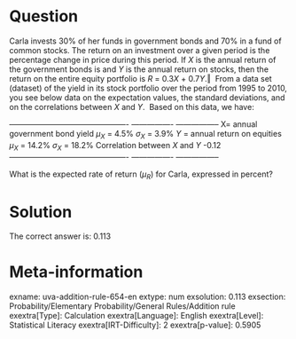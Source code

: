 Question
========

Carla invests 30% of her funds in government bonds and 70% in a fund of common stocks. The return on an investment over a given period is the percentage change in price during this period. If *X* is the annual return of the government bonds is and *Y* is the annual return on stocks, then the return on the entire equity portfolio is *R* = 0.3*X* + 0.7*Y*.‖ \ From a data set (dataset) of the yield in its stock portfolio over the period from 1995 to 2010, you see below data on the expectation values, the standard deviations, and on the correlations between *X* and *Y*. \ Based on this data, we have:

  ---------------------------------------------- ---------------- ----------------- X= annual government bond yield *μ~X~* = 4.5% *σ~X~* = 3.9% *Y* = annual return on equities *μ~X~* = 14.2% *σ~X~* = 18.2% Correlation between *X* and *Y* -0.12 ---------------------------------------------- ---------------- -----------------

What is the expected rate of return (*μ~R~*) for Carla, expressed in percent?

Solution
========

The correct answer is: 0.113

Meta-information
================
exname: uva-addition-rule-654-en
extype: num
exsolution: 0.113
exsection: Probability/Elementary Probability/General Rules/Addition rule
exextra[Type]: Calculation
exextra[Language]: English
exextra[Level]: Statistical Literacy
exextra[IRT-Difficulty]: 2
exextra[p-value]: 0.5905
